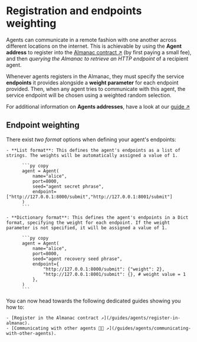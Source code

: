 # Registration and endpoints weighting

Agents can communicate in a remote fashion with one another across different locations on the internet. This is achievable by using the **Agent address** to register into the [Almanac contract ↗️](/guides/agents/register-in-almanac) (by first paying a small fee), and then _querying the Almanac to retrieve an HTTP endpoint_ of a recipient agent.

Whenever agents registers in the Almanac, they must specify the service **endpoints** it provides alongside a **weight parameter** for each endpoint provided. Then, when any agent tries to communicate with this agent, the service endpoint will be chosen using a weighted random selection.

For additional information on **Agents addresses**, have a look at our [guide ↗️](/guides/agents/getting-uagent-address)

## Endpoint weighting

There exist _two format_ options when defining your agent's endpoints:

    - **List format**: This defines the agent's endpoints as a list of strings. The weights will be automatically assigned a value of 1.

          ```py copy
          agent = Agent(
              name="alice",
              port=8000,
              seed="agent secret phrase",
              endpoint=["http://127.0.0.1:8000/submit","http://127.0.0.1:8001/submit"]
          )
          ```

    - **Dictionary format**: This defines the agent's endpoints in a Dict format, specifying the weight for each endpoint. If the weight parameter is not specified, it will be assigned a value of 1.

          ```py copy
          agent = Agent(
              name="alice",
              port=8000,
              seed="agent recovery seed phrase",
              endpoint={
                  "http://127.0.0.1:8000/submit": {"weight": 2},
                  "http://127.0.0.1:8001/submit": {}, # weight value = 1
              },
          )
          ```

You can now head towards the following dedicated guides showing you how to:

    - [Register in the Almanac contract ↗️](/guides/agents/register-in-almanac).
    - [Communicating with other agents 📱🤖 ↗️](/guides/agents/communicating-with-other-agents).
